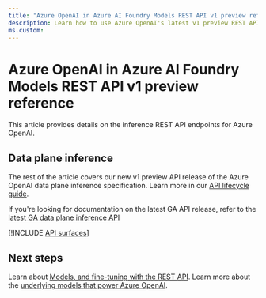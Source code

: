 ```yaml
---
title: "Azure OpenAI in Azure AI Foundry Models REST API v1 preview reference"
description: Learn how to use Azure OpenAI's latest v1 preview REST API. In this article, you learn about authorization options,  how to structure a request and receive a response.
ms.custom:
---
```


# Azure OpenAI in Azure AI Foundry Models REST API v1 preview reference

This article provides details on the inference REST API endpoints for Azure OpenAI.

## Data plane inference

The rest of the article covers our new v1 preview API release of the Azure OpenAI data plane inference specification. Learn more in our [API lifecycle guide](./api-version-lifecycle.md#api-evolution).

If you're looking for documentation on the latest GA API release, refer to the [latest GA data plane inference API](./reference)

[!INCLUDE [API surfaces](./includes/api-versions/new-inference-preview)]

## Next steps

Learn about [Models, and fine-tuning with the REST API](/rest/api/azureopenai/fine-tuning).
Learn more about the [underlying models that power Azure OpenAI](./concepts/models).